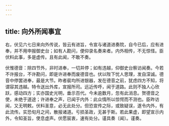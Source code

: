 ```yaml
---
---
---
```

title: 向外所闻事宜
---



右，伏见六七日来向外传说，皆云有进旨，令宣与诸道进奏院，自今已后，应有进奉，并不用申报御史台；如有人勘问，便仰录名奏来者。内外相传，不无惊怪。臣伏料此事，多是虚传。且有此闻，不敢不奏。

伏惟德音：除四节外，非时进奉，一切并停；如有违越，仰御史台察访闻奏。今若不许报台，不许勘问，即是许进奉而废德音也。伏以陛下忧人思理，发自深诚。德音中停罢进奉，最是大节。昨者裴均所进银器，发在德音之前，犹虑四方不知，将谓容其违越。特令送出外库，宣报所司。远近传呼，闻于道路。此则不独人心欣跃，感动四方；实亦国史光明，垂示百代。今未逾数月，忽有此消息。贺德音之使，未绝于道途；许进奉之声，已闻于内外：此众情所以惊愕而不测也。臣昨访闻，又无明敕。伏料圣意，必无此处分。但恐宣传之际，或致疑误，遂令内外，有此流传。实恐旬月之间，散报诸道。亏损圣政，无甚于斯。若此果虚，即望宣示内外，令知圣旨，使息虚声。伏愿宸衷，速有处分。谨具奏〔闻〕。谨奏。